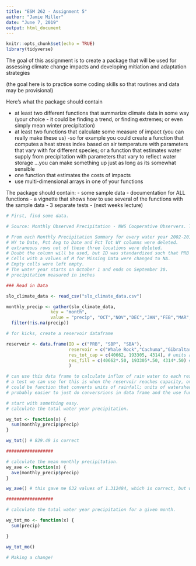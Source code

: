 ```yaml
---
title: "ESM 262 - Assignment 5"
author: "Jamie Miller"
date: "June 7, 2019"
output: html_document
---
```


```r
knitr::opts_chunk$set(echo = TRUE)
library(tidyverse)
```

The goal of this assignment is to create a package that will be used for assessing climate change impacts and developing mitiation and adaptation strategies

(the goal here is to practice some coding skills so that routines and data may be provisional)

Here’s what the package should contain

- at least two different functions that summarize climate data in some way (your choice - it could be finding a trend, or finding extremes; or even simply mean winter precipitation)
- at least two functions that calculate some measure of impact (you can really make these us) 
     -so for example you could create a function that computes a heat stress index based on air temperature with parameters that vary with for different species; or a function that estimates water supply from precipitation with parameters that vary to reflect water storage …you can make something up just as long as its somewhat sensible
- one function that estimates the costs of impacts
- use multi-dimensional arrays in one of your functions


The package should contain:
- some sample data
- documentation for ALL functions
- a vignette that shows how to use several of the functions with the sample data
- 3 separate tests - (next weeks lecture)



```r
# First, find some data.

# Source: Monthly Observed Precipitation - NWS Cooperative Observers. The following are data from NWS cooperative observers for the current water year and historically back to Water Year 2002. The water year starts on Oct 1 and ends on Sept 30. Precipitation data is provided for each month of the current water year, total precipitation for the water year, the percent of normal for the water year to date, and the percent of the entire water year received to date. https://www.cnrfc.noaa.gov/rainfall_data.php#monthly

# From each Monthly Precipitation Summary for every water year 2002-2019, The monthly rainfall values for Paso Robles, San Luis Obispo, and Santa Barbara were copy/pasted into a csv file. 
# WY to Date, Pct Avg to Date and Pct Tot WY columns were deleted. 
# extraneous rows not of these three locations were deleted.
# Doubt the column will be used, but ID was standardized such that PRB = PASO ROBLES, SBP = SAN LUIS OBISPO, and SBA = SANTA BARBARA.
# Cells with a values of M for Missing Data were changed to NA.
# Empty cells were left empty.
# The water year starts on October 1 and ends on September 30. 
# precipitation measured in inches

### Read in Data

slo_climate_data <- read_csv("slo_climate_data.csv")

monthly_precip <- gather(slo_climate_data, 
                 key = "month", 
                 value = "precip", "OCT","NOV","DEC","JAN","FEB","MAR","APR","MAY","JUN","JUL","AUG","SEP") %>% 
  filter(!is.na(precip))
```

```r
# for kicks, create a reservoir dataframe

reservoir <- data.frame(ID = c("PRB", "SBP", "SBA"),
                        reservoir = c("Whale Rock","Cachuma","Gibraltar"),
                        res_tot_cap = c(40662, 193305, 4314), # units are scre feet (can convert to )
                        res_fill = c(40662*.50, 193305*.50, 4314*.50) # start out each reservoir at 50% capacity in Oct of water year 2002
                        )

# can use this data frame to calculate influx of rain water to each reservoir, assuming each reservoir was at 50% capacity starting in October of water year 2002. 
# a test we can use for this is when the reservoir reaches capacity, overflowing and no longer collecting water for use.
# could be function that converts units of rainfall; units of watershed, and units of reservoir capacity
# probably easier to just do conversrions in data frame and the use functions to calculate influx

```





```r
# start with something easy. 
# calculate the total water year precipitation.

wy_tot <- function(x) {
  sum(monthly_precip$precip)
}

wy_tot() # 829.49 is correct

##################

# calculate the mean monthly precipitation.
wy_ave <- function(x) {
  ave(monthly_precip$precip)
}

wy_ave() # this gave me 632 values of 1.312484, which is correct, but why 632 of them?

##################

# calculate the total water year precipitation for a given month.

wy_tot_mo <- function(x) {
  sum(precip)

}

wy_tot_mo() 

# Making a change!

```








